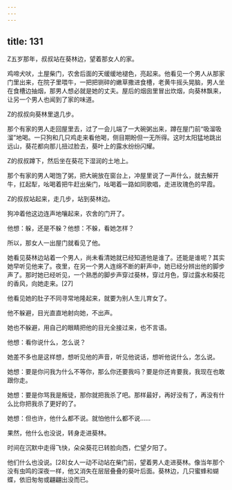 ```yaml
---
---
---
```

title: 131
---



Z五岁那年，叔叔站在葵林边，望着那女人的家。

鸡啼犬吠，土屋柴门，农舍后面的天缓缓地褪色，亮起来。他看见一个男人从那家门里出来，在院子里喂牛，一把把铡碎的嫩草撒进食槽，老黄牛摇头晃脑，男人坐在食槽边抽烟，那男人想必就是她的丈夫。屋后的烟囱里冒出炊烟，向葵林飘来，让另一个男人也闻到了家的味道。

Z的叔叔向葵林里退几步。

那个有家的男人走回屋里去，过了一会儿端了一大碗粥出来，蹲在屋门前“吸溜吸溜”地喝。一只狗和几只鸡走来看他喝，侧目期盼但一无所得。这时太阳猛地跳出远山，葵花都向那儿扭过脸去，葵叶上的露水纷纷闪耀。

Z的叔叔蹲下，然后坐在葵花下湿润的土地上。

那个有家的男人喝饱了粥，把大碗放在窗台上，冲屋里说了一声什么，就去解开牛，扛起犁，吆喝着把牛赶出柴门，吆喝着一路如同歌唱，走进玫瑰色的早霞。

Z的叔叔站起来，走几步，站到葵林边。

狗冲着他这边连声地嚷起来，农舍的门开了。

他想：躲，还是不躲？他想：不躲，看她怎样？

所以，那女人一出屋门就看见了他。

她看见葵林边站着一个男人，尚未看清她就已经知道他是谁了。还能是谁呢？其实她早听见他来了。夜里，在另一个男人连绵不断的鼾声中，她已经分辨出他的脚步声了。那时她已经听见，一个熟悉的脚步声穿过葵林，穿过月色，穿过露水和葵花的香风，向她走来。[27]

他看见她的肚子不同寻常地隆起来，就要为别人生儿育女了。

他不躲避，目光直直地射向她，不出声。

她也不躲避，用自己的眼睛把他的目光全接过来，也不言语。

他想：看你说什么，怎么说？

她差不多也是这样想，想听见他的声音，听见他说话，想听他说什么，怎么说。

她想：要是你问我为什么不等你，那么你还要我吗？要是你还肯要我，我现在也敢跟你走。

她想：要是你骂我是叛徒，那你就把我杀了吧。那样最好，再好没有了，再没有什么比你把我杀了更好的了。

她想：但也许，他什么都不说。就怕他什么都不说……

果然，他什么也没说，转身走进葵林。

时间在沉默中走得飞快，朵朵葵花已转脸向西，伫望夕阳了。

他们什么也没说。[28]女人一动不动站在柴门前，望着男人走进葵林。像当年那个没有虫鸣的深夜一样，他又消失在层层叠叠的葵叶后面。葵林边，几只蜜蜂和蝴蝶，依旧匆匆或翩翩出没而已。